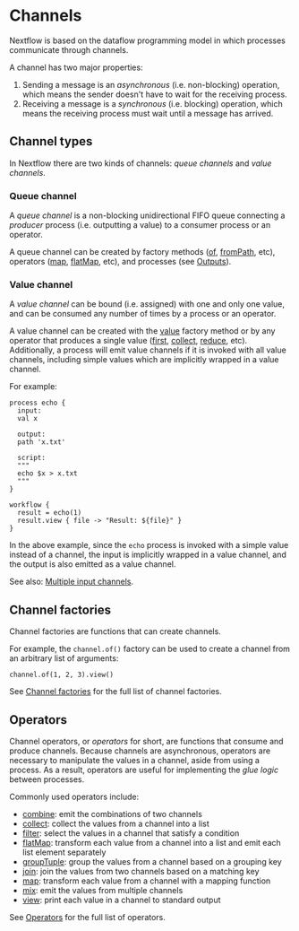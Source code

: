# Channels

Nextflow is based on the dataflow programming model in which processes communicate through channels.

A channel has two major properties:

1. Sending a message is an *asynchronous* (i.e. non-blocking) operation, which means the sender doesn't have to wait for the receiving process.
2. Receiving a message is a *synchronous* (i.e. blocking) operation, which means the receiving process must wait until a message has arrived.

## Channel types

In Nextflow there are two kinds of channels: *queue channels* and *value channels*.

### Queue channel

A *queue channel* is a non-blocking unidirectional FIFO queue connecting a *producer* process (i.e. outputting a value)
to a consumer process or an operator.

A queue channel can be created by factory methods ([of][channel-of], [fromPath][channel-path], etc), operators ([map][operator-map], [flatMap][operator-flatmap], etc), and processes (see [Outputs][process-output]).

### Value channel

A *value channel* can be bound (i.e. assigned) with one and only one value, and can be consumed any number of times by
a process or an operator.

A value channel can be created with the [value][channel-value] factory method or by any operator that produces a single value
([first][operator-first], [collect][operator-collect], [reduce][operator-reduce], etc). Additionally, a process will emit value
channels if it is invoked with all value channels, including simple values which are implicitly wrapped in a value channel.

For example:

```nextflow
process echo {
  input:
  val x

  output:
  path 'x.txt'

  script:
  """
  echo $x > x.txt
  """
}

workflow {
  result = echo(1)
  result.view { file -> "Result: ${file}" }
}
```

In the above example, since the `echo` process is invoked with a simple value instead of a channel, the input is implicitly
wrapped in a value channel, and the output is also emitted as a value channel.

See also: [Multiple input channels][process-multiple-input-channels].

## Channel factories

Channel factories are functions that can create channels.

For example, the `channel.of()` factory can be used to create a channel from an arbitrary list of arguments:

```nextflow
channel.of(1, 2, 3).view()
```

See [Channel factories][channel-factory] for the full list of channel factories.

## Operators

Channel operators, or _operators_ for short, are functions that consume and produce channels. Because channels are asynchronous, operators are necessary to manipulate the values in a channel, aside from using a process. As a result, operators are useful for implementing the _glue logic_ between processes.

Commonly used operators include:

- [combine][operator-combine]: emit the combinations of two channels
- [collect][operator-collect]: collect the values from a channel into a list
- [filter][operator-filter]: select the values in a channel that satisfy a condition
- [flatMap][operator-flatMap]: transform each value from a channel into a list and emit each list element separately
- [groupTuple][operator-grouptuple]: group the values from a channel based on a grouping key
- [join][operator-join]: join the values from two channels based on a matching key
- [map][operator-map]: transform each value from a channel with a mapping function
- [mix][operator-mix]: emit the values from multiple channels
- [view][operator-view]: print each value in a channel to standard output

See [Operators][operator-page] for the full list of operators.

[channel-of]: /nextflow_docs/nextflow_repo/docs/reference/channel.mdx#of
[channel-path]: /nextflow_docs/nextflow_repo/docs/reference/channel.mdx#frompath
[operator-map]: /nextflow_docs/nextflow_repo/docs/reference/operator.mdx#map
[operator-flatmap]: /nextflow_docs/nextflow_repo/docs/reference/operator.mdx#flatmap
[process-output]: /nextflow_docs/nextflow_repo/docs/process.mdx#outputs
[channel-value]: /nextflow_docs/nextflow_repo/docs/reference/channel.mdx#value
[operator-first]: /nextflow_docs/nextflow_repo/docs/reference/operator.mdx#first
[operator-collect]: /nextflow_docs/nextflow_repo/docs/reference/operator.mdx#collect
[operator-reduce]: /nextflow_docs/nextflow_repo/docs/reference/operator.mdx#reduce
[process-multiple-input-channels]: /nextflow_docs/nextflow_repo/docs/process.mdx#multiple-input-channels
[channel-factory]: /nextflow_docs/nextflow_repo/docs/channel.mdx
[operator-combine]: /nextflow_docs/nextflow_repo/docs/reference/operator.mdx#combine
[operator-filter]: /nextflow_docs/nextflow_repo/docs/reference/operator.mdx#filter
[operator-flatMap]: /nextflow_docs/nextflow_repo/docs/reference/operator.mdx#flatmap
[operator-grouptuple]: /nextflow_docs/nextflow_repo/docs/reference/operator.mdx#grouptuple
[operator-join]: /nextflow_docs/nextflow_repo/docs/reference/operator.mdx#join
[operator-mix]: /nextflow_docs/nextflow_repo/docs/reference/operator.mdx#mix
[operator-view]: /nextflow_docs/nextflow_repo/docs/reference/operator.mdx#view
[operator-page]: /nextflow_docs/nextflow_repo/docs/reference/operator.mdx#page

